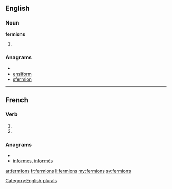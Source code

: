 {{also|fermións}}
==English==

===Noun===
'''fermions'''

# {{plural of|[[fermion]]}}

===Anagrams===
* {{alphagram|efimnors}}
* [[ensiform#English|ensiform]]
* [[sfermion#English|sfermion]]


[[Category:English plurals]]

----

==French==

===Verb===
{{fr-verb-form}}

# {{form of|[[first-person|First-person]] [[plural]] [[imperfect indicative]]|fermer|lang=French}}
# {{form of|[[first-person|First-person]] [[plural]] [[present subjunctive]]|fermer|lang=French}}

===Anagrams===
* {{alphagram|efimnors}}
* [[informes#French|informes]], [[informés#French|informés]]

[[ar:fermions]]
[[fr:fermions]]
[[li:fermions]]
[[my:fermions]]
[[sv:fermions]]
